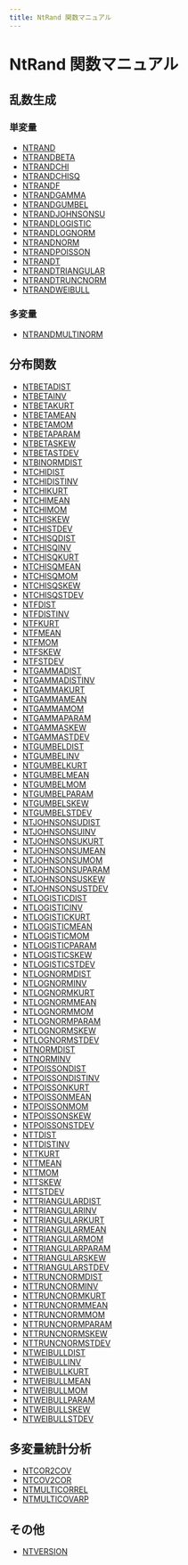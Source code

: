 ```yaml
---
title: NtRand 関数マニュアル
---
```


# NtRand 関数マニュアル

## 乱数生成

### 単変量

- [NTRAND](01-random-numbers/01-single-series/01-ntrand.mdx)
- [NTRANDBETA](01-random-numbers/01-single-series/02-ntrandbeta.mdx)
- [NTRANDCHI](01-random-numbers/01-single-series/03-ntrandchi.mdx)
- [NTRANDCHISQ](01-random-numbers/01-single-series/04-ntrandchisq.mdx)
- [NTRANDF](01-random-numbers/01-single-series/05-ntrandf.mdx)
- [NTRANDGAMMA](01-random-numbers/01-single-series/06-ntrandgamma.mdx)
- [NTRANDGUMBEL](01-random-numbers/01-single-series/07-ntrandgumbel.mdx)
- [NTRANDJOHNSONSU](01-random-numbers/01-single-series/08-ntrandjohnsonsu.mdx)
- [NTRANDLOGISTIC](01-random-numbers/01-single-series/09-ntrandlogistic.mdx)
- [NTRANDLOGNORM](01-random-numbers/01-single-series/10-ntrandlognorm.mdx)
- [NTRANDNORM](01-random-numbers/01-single-series/11-ntrandnorm.mdx)
- [NTRANDPOISSON](01-random-numbers/01-single-series/12-ntrandpoisson.mdx)
- [NTRANDT](01-random-numbers/01-single-series/13-ntrandt.mdx)
- [NTRANDTRIANGULAR](01-random-numbers/01-single-series/14-ntrandtriangular.mdx)
- [NTRANDTRUNCNORM](01-random-numbers/01-single-series/15-ntrandtruncnorm.mdx)
- [NTRANDWEIBULL](01-random-numbers/01-single-series/16-ntrandweibull.mdx)

### 多変量

- [NTRANDMULTINORM](01-random-numbers/02-multi-series/01-ntrandmultinorm.mdx)

## 分布関数

- [NTBETADIST](02-distribution-functions/001-ntbetadist.mdx)
- [NTBETAINV](02-distribution-functions/002-ntbetainv.mdx)
- [NTBETAKURT](02-distribution-functions/003-ntbetakurt.mdx)
- [NTBETAMEAN](02-distribution-functions/004-ntbetamean.mdx)
- [NTBETAMOM](02-distribution-functions/005-ntbetamom.mdx)
- [NTBETAPARAM](02-distribution-functions/006-ntbetaparam.mdx)
- [NTBETASKEW](02-distribution-functions/007-ntbetaskew.mdx)
- [NTBETASTDEV](02-distribution-functions/008-ntbetastdev.mdx)
- [NTBINORMDIST](02-distribution-functions/009-ntbinormdist.mdx)
- [NTCHIDIST](02-distribution-functions/010-ntchidist.mdx)
- [NTCHIDISTINV](02-distribution-functions/011-ntchidistinv.mdx)
- [NTCHIKURT](02-distribution-functions/012-ntchikurt.mdx)
- [NTCHIMEAN](02-distribution-functions/013-ntchimean.mdx)
- [NTCHIMOM](02-distribution-functions/014-ntchimom.mdx)
- [NTCHISKEW](02-distribution-functions/015-ntchiskew.mdx)
- [NTCHISTDEV](02-distribution-functions/016-ntchistdev.mdx)
- [NTCHISQDIST](02-distribution-functions/017-ntchisqdist.mdx)
- [NTCHISQINV](02-distribution-functions/018-ntchisqinv.mdx)
- [NTCHISQKURT](02-distribution-functions/019-ntchisqkurt.mdx)
- [NTCHISQMEAN](02-distribution-functions/020-ntchisqmean.mdx)
- [NTCHISQMOM](02-distribution-functions/021-ntchisqmom.mdx)
- [NTCHISQSKEW](02-distribution-functions/022-ntchisqskew.mdx)
- [NTCHISQSTDEV](02-distribution-functions/023-ntchisqstdev.mdx)
- [NTFDIST](02-distribution-functions/024-ntfdist.mdx)
- [NTFDISTINV](02-distribution-functions/025-ntfdistinv.mdx)
- [NTFKURT](02-distribution-functions/026-ntfkurt.mdx)
- [NTFMEAN](02-distribution-functions/027-ntfmean.mdx)
- [NTFMOM](02-distribution-functions/028-ntfmom.mdx)
- [NTFSKEW](02-distribution-functions/029-ntfskew.mdx)
- [NTFSTDEV](02-distribution-functions/030-ntfstdev.mdx)
- [NTGAMMADIST](02-distribution-functions/031-ntgammadist.mdx)
- [NTGAMMADISTINV](02-distribution-functions/032-ntgammadistinv.mdx)
- [NTGAMMAKURT](02-distribution-functions/033-ntgammakurt.mdx)
- [NTGAMMAMEAN](02-distribution-functions/034-ntgammamean.mdx)
- [NTGAMMAMOM](02-distribution-functions/035-ntgammamom.mdx)
- [NTGAMMAPARAM](02-distribution-functions/036-ntgammaparam.mdx)
- [NTGAMMASKEW](02-distribution-functions/037-ntgammaskew.mdx)
- [NTGAMMASTDEV](02-distribution-functions/038-ntgammastdev.mdx)
- [NTGUMBELDIST](02-distribution-functions/039-ntgumbeldist.mdx)
- [NTGUMBELINV](02-distribution-functions/040-ntgumbelinv.mdx)
- [NTGUMBELKURT](02-distribution-functions/041-ntgumbelkurt.mdx)
- [NTGUMBELMEAN](02-distribution-functions/042-ntgumbelmean.mdx)
- [NTGUMBELMOM](02-distribution-functions/043-ntgumbelmom.mdx)
- [NTGUMBELPARAM](02-distribution-functions/044-ntgumbelparam.mdx)
- [NTGUMBELSKEW](02-distribution-functions/045-ntgumbelskew.mdx)
- [NTGUMBELSTDEV](02-distribution-functions/046-ntgumbelstdev.mdx)
- [NTJOHNSONSUDIST](02-distribution-functions/047-ntjohnsonsudist.mdx)
- [NTJOHNSONSUINV](02-distribution-functions/048-ntjohnsonsuinv.mdx)
- [NTJOHNSONSUKURT](02-distribution-functions/049-ntjohnsonsukurt.mdx)
- [NTJOHNSONSUMEAN](02-distribution-functions/050-ntjohnsonsumean.mdx)
- [NTJOHNSONSUMOM](02-distribution-functions/051-ntjohnsonsumom.mdx)
- [NTJOHNSONSUPARAM](02-distribution-functions/052-ntjohnsonsuparam.mdx)
- [NTJOHNSONSUSKEW](02-distribution-functions/053-ntjohnsonsuskew.mdx)
- [NTJOHNSONSUSTDEV](02-distribution-functions/054-ntjohnsonsustdev.mdx)
- [NTLOGISTICDIST](02-distribution-functions/055-ntlogisticdist.mdx)
- [NTLOGISTICINV](02-distribution-functions/056-ntlogisticinv.mdx)
- [NTLOGISTICKURT](02-distribution-functions/057-ntlogistickurt.mdx)
- [NTLOGISTICMEAN](02-distribution-functions/058-ntlogisticmean.mdx)
- [NTLOGISTICMOM](02-distribution-functions/059-ntlogisticmom.mdx)
- [NTLOGISTICPARAM](02-distribution-functions/060-ntlogisticparam.mdx)
- [NTLOGISTICSKEW](02-distribution-functions/061-ntlogisticskew.mdx)
- [NTLOGISTICSTDEV](02-distribution-functions/062-ntlogisticstdev.mdx)
- [NTLOGNORMDIST](02-distribution-functions/063-ntlognormdist.mdx)
- [NTLOGNORMINV](02-distribution-functions/064-ntlognorminv.mdx)
- [NTLOGNORMKURT](02-distribution-functions/065-ntlognormkurt.mdx)
- [NTLOGNORMMEAN](02-distribution-functions/066-ntlognormmean.mdx)
- [NTLOGNORMMOM](02-distribution-functions/067-ntlognormmom.mdx)
- [NTLOGNORMPARAM](02-distribution-functions/068-ntlognormparam.mdx)
- [NTLOGNORMSKEW](02-distribution-functions/069-ntlognormskew.mdx)
- [NTLOGNORMSTDEV](02-distribution-functions/070-ntlognormstdev.mdx)
- [NTNORMDIST](02-distribution-functions/071-ntnormdist.mdx)
- [NTNORMINV](02-distribution-functions/072-ntnorminv.mdx)
- [NTPOISSONDIST](02-distribution-functions/073-ntpoissondist.mdx)
- [NTPOISSONDISTINV](02-distribution-functions/074-ntpoissondistinv.mdx)
- [NTPOISSONKURT](02-distribution-functions/075-ntpoissonkurt.mdx)
- [NTPOISSONMEAN](02-distribution-functions/076-ntpoissonmean.mdx)
- [NTPOISSONMOM](02-distribution-functions/077-ntpoissonmom.mdx)
- [NTPOISSONSKEW](02-distribution-functions/078-ntpoissonskew.mdx)
- [NTPOISSONSTDEV](02-distribution-functions/079-ntpoissonstdev.mdx)
- [NTTDIST](02-distribution-functions/080-nttdist.mdx)
- [NTTDISTINV](02-distribution-functions/081-nttdistinv.mdx)
- [NTTKURT](02-distribution-functions/082-nttkurt.mdx)
- [NTTMEAN](02-distribution-functions/083-nttmean.mdx)
- [NTTMOM](02-distribution-functions/084-nttmom.mdx)
- [NTTSKEW](02-distribution-functions/085-nttskew.mdx)
- [NTTSTDEV](02-distribution-functions/086-nttstdev.mdx)
- [NTTRIANGULARDIST](02-distribution-functions/087-nttriangulardist.mdx)
- [NTTRIANGULARINV](02-distribution-functions/088-nttriangularinv.mdx)
- [NTTRIANGULARKURT](02-distribution-functions/089-nttriangularkurt.mdx)
- [NTTRIANGULARMEAN](02-distribution-functions/090-nttriangularmean.mdx)
- [NTTRIANGULARMOM](02-distribution-functions/091-nttriangularmom.mdx)
- [NTTRIANGULARPARAM](02-distribution-functions/092-nttriangularparam.mdx)
- [NTTRIANGULARSKEW](02-distribution-functions/093-nttriangularskew.mdx)
- [NTTRIANGULARSTDEV](02-distribution-functions/094-nttriangularstdev.mdx)
- [NTTRUNCNORMDIST](02-distribution-functions/095-nttruncnormdist.mdx)
- [NTTRUNCNORMINV](02-distribution-functions/096-nttruncnorminv.mdx)
- [NTTRUNCNORMKURT](02-distribution-functions/097-nttruncnormkurt.mdx)
- [NTTRUNCNORMMEAN](02-distribution-functions/098-nttruncnormmean.mdx)
- [NTTRUNCNORMMOM](02-distribution-functions/099-nttruncnormmom.mdx)
- [NTTRUNCNORMPARAM](02-distribution-functions/100-nttruncnormparam.mdx)
- [NTTRUNCNORMSKEW](02-distribution-functions/101-nttruncnormskew.mdx)
- [NTTRUNCNORMSTDEV](02-distribution-functions/102-nttruncnormstdev.mdx)
- [NTWEIBULLDIST](02-distribution-functions/103-ntweibulldist.mdx)
- [NTWEIBULLINV](02-distribution-functions/104-ntweibullinv.mdx)
- [NTWEIBULLKURT](02-distribution-functions/105-ntweibullkurt.mdx)
- [NTWEIBULLMEAN](02-distribution-functions/106-ntweibullmean.mdx)
- [NTWEIBULLMOM](02-distribution-functions/107-ntweibullmom.mdx)
- [NTWEIBULLPARAM](02-distribution-functions/108-ntweibullparam.mdx)
- [NTWEIBULLSKEW](02-distribution-functions/109-ntweibullskew.mdx)
- [NTWEIBULLSTDEV](02-distribution-functions/110-ntweibullstdev.mdx)

## 多変量統計分析

- [NTCOR2COV](03-multivariate-statistics/01-ntcor2cov.mdx)
- [NTCOV2COR](03-multivariate-statistics/02-ntcov2cor.mdx)
- [NTMULTICORREL](03-multivariate-statistics/03-ntmulticorrel.mdx)
- [NTMULTICOVARP](03-multivariate-statistics/04-ntmulticovarp.mdx)

## その他

- [NTVERSION](04-miscellaneous/01-ntversion.mdx)
